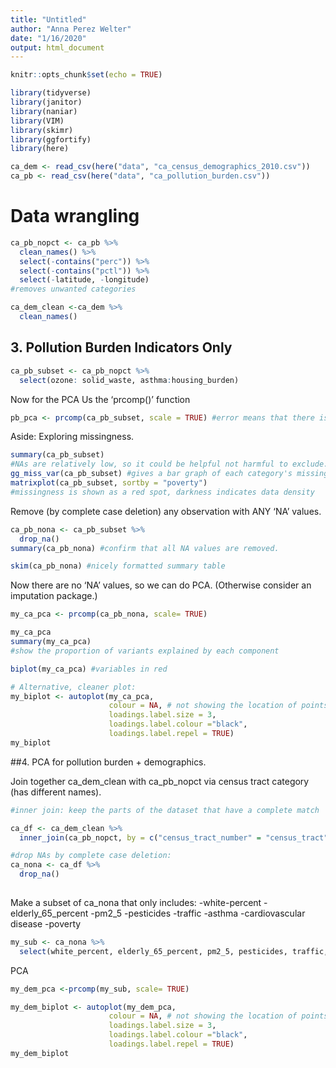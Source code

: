 ```yaml
---
title: "Untitled"
author: "Anna Perez Welter"
date: "1/16/2020"
output: html_document
---
```


```r
knitr::opts_chunk$set(echo = TRUE)
```

```r
library(tidyverse)
library(janitor)
library(naniar)
library(VIM)
library(skimr)
library(ggfortify)
library(here)
```

```r
ca_dem <- read_csv(here("data", "ca_census_demographics_2010.csv"))
ca_pb <- read_csv(here("data", "ca_pollution_burden.csv"))
```

# Data wrangling
```r
ca_pb_nopct <- ca_pb %>%
  clean_names() %>%
  select(-contains("perc")) %>%
  select(-contains("pctl")) %>%
  select(-latitude, -longitude)
#removes unwanted categories
```

```r
ca_dem_clean <-ca_dem %>%
  clean_names()

```

## 3. Pollution Burden Indicators Only

```r
ca_pb_subset <- ca_pb_nopct %>%
  select(ozone: solid_waste, asthma:housing_burden)
```

Now for the PCA
Us the 'prcomp()' function
```r
pb_pca <- prcomp(ca_pb_subset, scale = TRUE) #error means that there is missing data
```

Aside: Exploring missingness. 
```r
summary(ca_pb_subset)
#NAs are relatively low, so it could be helpful not harmful to exclude. 
gg_miss_var(ca_pb_subset) #gives a bar graph of each category's missing data
matrixplot(ca_pb_subset, sortby = "poverty")
#missingness is shown as a red spot, darkness indicates data density
```
Remove (by complete case deletion) any observation with ANY 'NA' values.
```r
ca_pb_nona <- ca_pb_subset %>%
  drop_na()
summary(ca_pb_nona) #confirm that all NA values are removed. 

skim(ca_pb_nona) #nicely formatted summary table
```

Now there are no 'NA' values, so we can do PCA. (Otherwise consider an imputation package.)

```r
my_ca_pca <- prcomp(ca_pb_nona, scale= TRUE)

my_ca_pca
summary(my_ca_pca)
#show the proportion of variants explained by each component

biplot(my_ca_pca) #variables in red

# Alternative, cleaner plot:
my_biplot <- autoplot(my_ca_pca, 
                      colour = NA, # not showing the location of points
                      loadings.label.size = 3, 
                      loadings.label.colour ="black", 
                      loadings.label.repel = TRUE) 
my_biplot
```

##4. PCA for pollution burden + demographics. 

Join together ca_dem_clean with ca_pb_nopct via census tract category (has different names). 
```r
#inner join: keep the parts of the dataset that have a complete match

ca_df <- ca_dem_clean %>%
  inner_join(ca_pb_nopct, by = c("census_tract_number" = "census_tract")) #tells it which two things to match

#drop NAs by complete case deletion: 
ca_nona <- ca_df %>%
  drop_na()
                              
```

Make a subset of ca_nona that only includes: 
-white-percent
-elderly_65_percent
-pm2_5
-pesticides
-traffic
-asthma
-cardiovascular disease
-poverty

```r
my_sub <- ca_nona %>%
  select(white_percent, elderly_65_percent, pm2_5, pesticides, traffic, asthma, cardiovascular_disease, poverty)
```

PCA
```r
my_dem_pca <-prcomp(my_sub, scale= TRUE)

my_dem_biplot <- autoplot(my_dem_pca, 
                      colour = NA, # not showing the location of points
                      loadings.label.size = 3, 
                      loadings.label.colour ="black", 
                      loadings.label.repel = TRUE) 
my_dem_biplot
```

